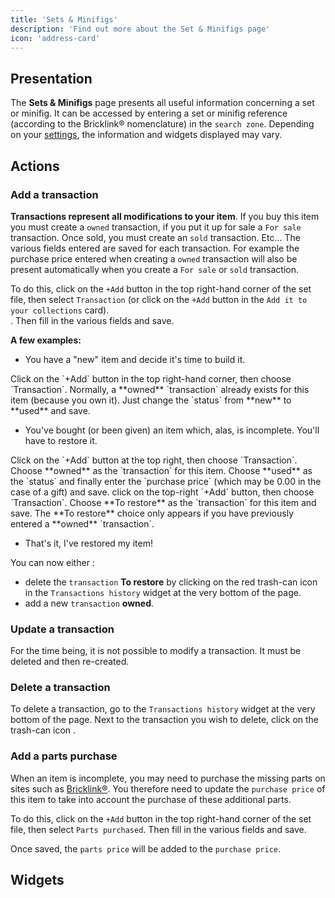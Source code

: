 ```yaml
---
title: 'Sets & Minifigs'
description: 'Find out more about the Set & Minifigs page'
icon: 'address-card'
---
```


## Presentation

The **Sets & Minifigs** page presents all useful information concerning a set or minifig. It can be accessed by entering a set or minifig reference (according to the Bricklink&reg; nomenclature) in the `search zone`. Depending on your [settings](/lg-english/settings), the information and widgets displayed may vary.

## Actions
### <Icon icon="square-plus" iconType="regular" color="000000" size={24}/> Add a transaction

**Transactions represent all modifications to your item**. If you buy this item you must create a `owned` transaction, if you put it up for sale a `For sale` transaction. Once sold, you must create an `sold` transaction. Etc...
<Note>The various fields entered are saved for each transaction. For example the purchase price entered when creating a `owned` transaction will also be present automatically when you create a `For sale` or `sold` transaction.</Note>

To do this, click on the `+Add` button in the top right-hand corner of the set file, then select `Transaction`  (or click on the `+Add` button in the `Add it to your collections` card).<br/>.
Then fill in the various fields and save.

<AddTransaction />

**A few examples:**
- You have a "new" item and decide it's time to build it.
<Steps>
  <Step title="Add a transaction">
    Click on the `+Add` button in the top right-hand corner, then choose `Transaction`.
  </Step>
  <Step title="Enter information">
    Normally, a **owned** `transaction` already exists for this item (because you own it). Just change the `status` from **new** to **used** and save.
  </Step>
</Steps>

- You've bought (or been given) an item which, alas, is incomplete. You'll have to restore it.
<Steps>
  <Step title='Add an owned transaction'>
    Click on the `+Add` button at the top right, then choose `Transaction`.
  </Step>
  <Step title="Enter information">
    Choose **owned** as the `transaction` for this item. Choose **used** as the `status` and finally enter the `purchase price` (which may be 0.00 in the case of a gift) and save.
  </Step>
     <Step title='Add a "to restore" transaction'>
    click on the top-right `+Add` button, then choose `Transaction`.
  </Step>
  <Step title="Enter information">
    Choose **To restore** as the `transaction` for this item and save.
    <Tip>The **To restore** choice only appears if you have previously entered a **owned** `transaction`</Tip>.
  </Step>
</Steps>

- That's it, I've restored my item!

You can now either : 
- delete the `transaction` **To restore** by clicking on the red trash-can icon in the `Transactions history` widget at the very bottom of the page.
- add a new `transaction` **owned**.

### <Icon icon="pen-to-square" iconType="regular" color="000000" size={24}/> Update a transaction
For the time being, it is not possible to modify a transaction. It must be deleted and then re-created.

### <Icon icon="trash-can" iconType="solid" color="000000" size={24}/> Delete a transaction

To delete a transaction, go to the `Transactions history` widget at the very bottom of the page.
Next to the transaction you wish to delete, click on the trash-can icon <Icon icon="trash-can" iconType="solid" color="D63939"/>.

### <Icon icon="puzzle-piece" iconType="regular" color="000000" size={24}/> Add a parts purchase

When an item is incomplete, you may need to purchase the missing parts on sites such as [Bricklink&reg;](https://www.bricklink.com).
You therefore need to update the `purchase price` of this item to take into account the purchase of these additional parts.

To do this, click on the `+Add` button in the top right-hand corner of the set file, then select `Parts purchased`.
Then fill in the various fields and save.

<AddParts />

Once saved, the `parts price` will be added to the `purchase price`.

## Widgets

<SetWidgets />
